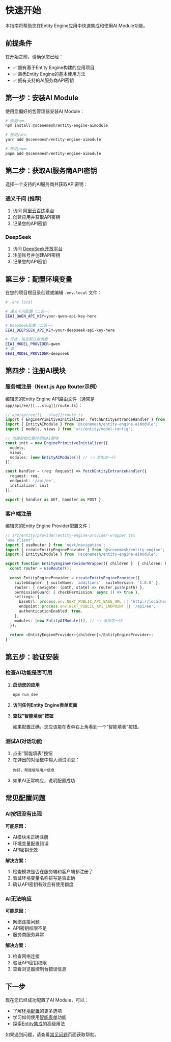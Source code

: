 # 快速开始

本指南将帮助您在Entity Engine应用中快速集成和使用AI Module功能。

## 前提条件

在开始之前，请确保您已经：

- ✅ 拥有基于Entity Engine构建的应用项目
- ✅ 熟悉Entity Engine的基本使用方法
- ✅ 拥有支持的AI服务商API密钥

## 第一步：安装AI Module

使用您偏好的包管理器安装AI Module：

```bash
# 使用npm
npm install @scenemesh/entity-engine-aimodule

# 使用yarn
yarn add @scenemesh/entity-engine-aimodule

# 使用pnpm
pnpm add @scenemesh/entity-engine-aimodule
```

## 第二步：获取AI服务商API密钥

选择一个支持的AI服务商并获取API密钥：

### 通义千问 (推荐)

1. 访问 [阿里云百炼平台](https://bailian.console.aliyun.com/)
2. 创建应用并获取API密钥
3. 记录您的API密钥

### DeepSeek

1. 访问 [DeepSeek开放平台](https://platform.deepseek.com/)
2. 注册账号并创建API密钥
3. 记录您的API密钥

## 第三步：配置环境变量

在您的项目根目录创建或编辑 `.env.local` 文件：

```bash
# .env.local

# 通义千问配置（二选一）
EEAI_QWEN_API_KEY=your-qwen-api-key-here

# DeepSeek配置（二选一）
EEAI_DEEPSEEK_API_KEY=your-deepseek-api-key-here

# 可选：指定默认提供商
EEAI_MODEL_PROVIDER=qwen
# 或
EEAI_MODEL_PROVIDER=deepseek
```

## 第四步：注册AI模块

### 服务端注册（Next.js App Router示例）

编辑您的Entity Engine API路由文件（通常是 `app/api/ee/[[...slug]]/route.ts`）：

```typescript
// app/api/ee/[[...slug]]/route.ts
import { EnginePrimitiveInitializer, fetchEntityEntranceHandler } from '@scenemesh/entity-engine/server';
import { EntityAIModule } from '@scenemesh/entity-engine-aimodule';
import { models, views } from 'src/entity/model-config';

// 创建初始化器时添加AI模块
const init = new EnginePrimitiveInitializer({ 
  models, 
  views, 
  modules: [new EntityAIModule()] // 👈 添加这一行
});

const handler = (req: Request) => fetchEntityEntranceHandler({ 
  request: req, 
  endpoint: '/api/ee', 
  initializer: init 
});

export { handler as GET, handler as POST };
```

### 客户端注册

编辑您的Entity Engine Provider配置文件：

```typescript
// src/entity/provider/entity-engine-provider-wrapper.tsx
'use client';
import { useRouter } from 'next/navigation';
import { createEntityEngineProvider } from '@scenemesh/entity-engine';
import { EntityAIModule } from '@scenemesh/entity-engine-aimodule';

export function EntityEngineProviderWrapper({ children }: { children: React.ReactNode }) {
  const router = useRouter();
  
  const EntityEngineProvider = createEntityEngineProvider({
    suiteAdapter: { suiteName: 'additions', suiteVersion: '1.0.0' },
    router: { navigate: (path, state) => router.push(path) },
    permissionGuard: { checkPermission: async () => true },
    settings: {
      baseUrl: process.env.NEXT_PUBLIC_API_BASE_URL || 'http://localhost:8082',
      endpoint: process.env.NEXT_PUBLIC_API_ENDPOINT || '/api/ee',
      authenticationEnabled: true,
    },
    modules: [new EntityAIModule()], // 👈 添加这一行
  });
  
  return <EntityEngineProvider>{children}</EntityEngineProvider>;
}
```

## 第五步：验证安装

### 检查AI功能是否可用

1. **启动您的应用**
   ```bash
   npm run dev
   ```

2. **访问任何Entity Engine表单页面**

3. **查找"智能填表"按钮**
   
   如果配置正确，您应该能在表单右上角看到一个"智能填表"按钮。

### 测试AI对话功能

1. 点击"智能填表"按钮
2. 在弹出的对话框中输入测试消息：
   ```
   你好，帮我填写用户信息
   ```
3. 如果AI正常响应，说明配置成功

## 常见配置问题

### AI按钮没有出现

**可能原因：**
- AI模块未正确注册
- 环境变量配置错误
- API密钥无效

**解决方案：**
1. 检查模块是否在服务端和客户端都注册了
2. 验证环境变量名称拼写是否正确
3. 确认API密钥有效且有使用额度

### AI无法响应

**可能原因：**
- 网络连接问题
- API密钥权限不足
- 服务商服务异常

**解决方案：**
1. 检查网络连接
2. 验证API密钥权限
3. 查看浏览器控制台错误信息

## 下一步

现在您已经成功配置了AI Module，可以：

- 了解[环境配置](./configuration)的更多选项
- 学习如何使用[智能表单](./smart-forms)功能
- 探索[Entity集成](./entity-integration)的高级用法

如果遇到问题，请查看[常见问题](./troubleshooting)页面获取帮助。